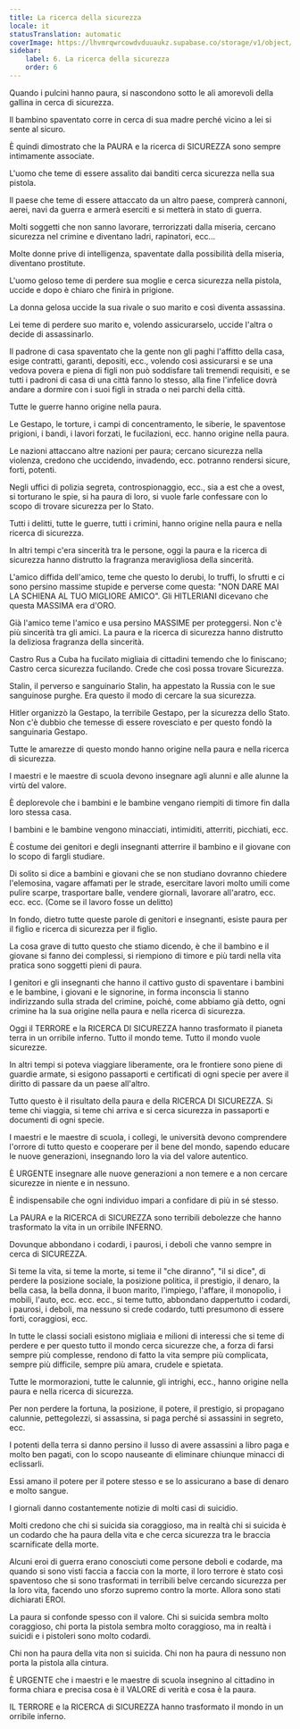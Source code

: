 ```yaml
---
title: La ricerca della sicurezza
locale: it
statusTranslation: automatic
coverImage: https://lhvmrqwrcowdvduuaukz.supabase.co/storage/v1/object/public/strapi-uploads/small_cover-educacion-fundamental.webp-2d51a7828a2b1309555be27f7e2a61a0.webp
sidebar:
    label: 6. La ricerca della sicurezza
    order: 6
---
```

Quando i pulcini hanno paura, si nascondono sotto le ali amorevoli della gallina in cerca di sicurezza.

Il bambino spaventato corre in cerca di sua madre perché vicino a lei si sente al sicuro.

È quindi dimostrato che la PAURA e la ricerca di SICUREZZA sono sempre intimamente associate.

L'uomo che teme di essere assalito dai banditi cerca sicurezza nella sua pistola.

Il paese che teme di essere attaccato da un altro paese, comprerà cannoni, aerei, navi da guerra e armerà eserciti e si metterà in stato di guerra.

Molti soggetti che non sanno lavorare, terrorizzati dalla miseria, cercano sicurezza nel crimine e diventano ladri, rapinatori, ecc...

Molte donne prive di intelligenza, spaventate dalla possibilità della miseria, diventano prostitute.

L'uomo geloso teme di perdere sua moglie e cerca sicurezza nella pistola, uccide e dopo è chiaro che finirà in prigione.

La donna gelosa uccide la sua rivale o suo marito e così diventa assassina.

Lei teme di perdere suo marito e, volendo assicurarselo, uccide l'altra o decide di assassinarlo.

Il padrone di casa spaventato che la gente non gli paghi l'affitto della casa, esige contratti, garanti, depositi, ecc., volendo così assicurarsi e se una vedova povera e piena di figli non può soddisfare tali tremendi requisiti, e se tutti i padroni di casa di una città fanno lo stesso, alla fine l'infelice dovrà andare a dormire con i suoi figli in strada o nei parchi della città.

Tutte le guerre hanno origine nella paura.

Le Gestapo, le torture, i campi di concentramento, le siberie, le spaventose prigioni, i bandi, i lavori forzati, le fucilazioni, ecc. hanno origine nella paura.

Le nazioni attaccano altre nazioni per paura; cercano sicurezza nella violenza, credono che uccidendo, invadendo, ecc. potranno rendersi sicure, forti, potenti.

Negli uffici di polizia segreta, controspionaggio, ecc., sia a est che a ovest, si torturano le spie, si ha paura di loro, si vuole farle confessare con lo scopo di trovare sicurezza per lo Stato.

Tutti i delitti, tutte le guerre, tutti i crimini, hanno origine nella paura e nella ricerca di sicurezza.

In altri tempi c'era sincerità tra le persone, oggi la paura e la ricerca di sicurezza hanno distrutto la fragranza meravigliosa della sincerità.

L'amico diffida dell'amico, teme che questo lo derubi, lo truffi, lo sfrutti e ci sono persino massime stupide e perverse come questa: "NON DARE MAI LA SCHIENA AL TUO MIGLIORE AMICO". Gli HITLERIANI dicevano che questa MASSIMA era d'ORO.

Già l'amico teme l'amico e usa persino MASSIME per proteggersi. Non c'è più sincerità tra gli amici. La paura e la ricerca di sicurezza hanno distrutto la deliziosa fragranza della sincerità.

Castro Rus a Cuba ha fucilato migliaia di cittadini temendo che lo finiscano; Castro cerca sicurezza fucilando. Crede che così possa trovare Sicurezza.

Stalin, il perverso e sanguinario Stalin, ha appestato la Russia con le sue sanguinose purghe. Era questo il modo di cercare la sua sicurezza.

Hitler organizzò la Gestapo, la terribile Gestapo, per la sicurezza dello Stato. Non c'è dubbio che temesse di essere rovesciato e per questo fondò la sanguinaria Gestapo.

Tutte le amarezze di questo mondo hanno origine nella paura e nella ricerca di sicurezza.

I maestri e le maestre di scuola devono insegnare agli alunni e alle alunne la virtù del valore.

È deplorevole che i bambini e le bambine vengano riempiti di timore fin dalla loro stessa casa.

I bambini e le bambine vengono minacciati, intimiditi, atterriti, picchiati, ecc.

È costume dei genitori e degli insegnanti atterrire il bambino e il giovane con lo scopo di fargli studiare.

Di solito si dice a bambini e giovani che se non studiano dovranno chiedere l'elemosina, vagare affamati per le strade, esercitare lavori molto umili come pulire scarpe, trasportare balle, vendere giornali, lavorare all'aratro, ecc. ecc. ecc. (Come se il lavoro fosse un delitto)

In fondo, dietro tutte queste parole di genitori e insegnanti, esiste paura per il figlio e ricerca di sicurezza per il figlio.

La cosa grave di tutto questo che stiamo dicendo, è che il bambino e il giovane si fanno dei complessi, si riempiono di timore e più tardi nella vita pratica sono soggetti pieni di paura.

I genitori e gli insegnanti che hanno il cattivo gusto di spaventare i bambini e le bambine, i giovani e le signorine, in forma inconscia li stanno indirizzando sulla strada del crimine, poiché, come abbiamo già detto, ogni crimine ha la sua origine nella paura e nella ricerca di sicurezza.

Oggi il TERRORE e la RICERCA DI SICUREZZA hanno trasformato il pianeta terra in un orribile inferno. Tutto il mondo teme. Tutto il mondo vuole sicurezze.

In altri tempi si poteva viaggiare liberamente, ora le frontiere sono piene di guardie armate, si esigono passaporti e certificati di ogni specie per avere il diritto di passare da un paese all'altro.

Tutto questo è il risultato della paura e della RICERCA DI SICUREZZA. Si teme chi viaggia, si teme chi arriva e si cerca sicurezza in passaporti e documenti di ogni specie.

I maestri e le maestre di scuola, i collegi, le università devono comprendere l'orrore di tutto questo e cooperare per il bene del mondo, sapendo educare le nuove generazioni, insegnando loro la via del valore autentico.

È URGENTE insegnare alle nuove generazioni a non temere e a non cercare sicurezze in niente e in nessuno.

È indispensabile che ogni individuo impari a confidare di più in sé stesso.

La PAURA e la RICERCA di SICUREZZA sono terribili debolezze che hanno trasformato la vita in un orribile INFERNO.

Dovunque abbondano i codardi, i paurosi, i deboli che vanno sempre in cerca di SICUREZZA.

Si teme la vita, si teme la morte, si teme il "che diranno", "il si dice", di perdere la posizione sociale, la posizione politica, il prestigio, il denaro, la bella casa, la bella donna, il buon marito, l'impiego, l'affare, il monopolio, i mobili, l'auto, ecc. ecc. ecc., si teme tutto, abbondano dappertutto i codardi, i paurosi, i deboli, ma nessuno si crede codardo, tutti presumono di essere forti, coraggiosi, ecc.

In tutte le classi sociali esistono migliaia e milioni di interessi che si teme di perdere e per questo tutto il mondo cerca sicurezze che, a forza di farsi sempre più complesse, rendono di fatto la vita sempre più complicata, sempre più difficile, sempre più amara, crudele e spietata.

Tutte le mormorazioni, tutte le calunnie, gli intrighi, ecc., hanno origine nella paura e nella ricerca di sicurezza.

Per non perdere la fortuna, la posizione, il potere, il prestigio, si propagano calunnie, pettegolezzi, si assassina, si paga perché si assassini in segreto, ecc.

I potenti della terra si danno persino il lusso di avere assassini a libro paga e molto ben pagati, con lo scopo nauseante di eliminare chiunque minacci di eclissarli.

Essi amano il potere per il potere stesso e se lo assicurano a base di denaro e molto sangue.

I giornali danno costantemente notizie di molti casi di suicidio.

Molti credono che chi si suicida sia coraggioso, ma in realtà chi si suicida è un codardo che ha paura della vita e che cerca sicurezza tra le braccia scarnificate della morte.

Alcuni eroi di guerra erano conosciuti come persone deboli e codarde, ma quando si sono visti faccia a faccia con la morte, il loro terrore è stato così spaventoso che si sono trasformati in terribili belve cercando sicurezza per la loro vita, facendo uno sforzo supremo contro la morte. Allora sono stati dichiarati EROI.

La paura si confonde spesso con il valore. Chi si suicida sembra molto coraggioso, chi porta la pistola sembra molto coraggioso, ma in realtà i suicidi e i pistoleri sono molto codardi.

Chi non ha paura della vita non si suicida. Chi non ha paura di nessuno non porta la pistola alla cintura.

È URGENTE che i maestri e le maestre di scuola insegnino al cittadino in forma chiara e precisa cosa è il VALORE di verità e cosa è la paura.

IL TERRORE e la RICERCA di SICUREZZA hanno trasformato il mondo in un orribile inferno.

